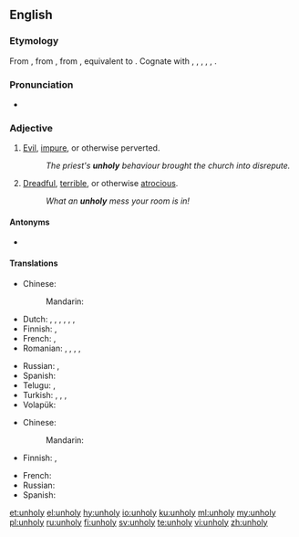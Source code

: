 ==English==

===Etymology===
From {{inh|en|enm|unholi}}, from {{inh|en|ang|unhāliġ}}, from {{inh|en|gem-pro|*unhailagaz}}, equivalent to {{prefix|en|un|holy}}. Cognate with {{cog|sco|unhaly}}, {{cog|nl|onheilig}}, {{cog|nds-de|unhillig}}, {{cog|de|unheilig}}, {{cog|da|uhellig}}, {{cog|sv|ohelig}}.

===Pronunciation===
* {{rhymes|əʊli|lang=en}}

===Adjective===
{{en-adj|er|more}}

# [[evil|Evil]], [[impure]], or otherwise perverted.
#: ''The priest's '''unholy''' behaviour brought the church into disrepute.''
# [[dreadful|Dreadful]], [[terrible]], or otherwise [[atrocious]].
#: ''What an '''unholy''' mess your room is in!''

====Antonyms====
* {{l|en|holy}}

====Translations====
{{trans-top|evil}}
* Chinese: 
*: Mandarin: {{t-needed|cmn}}
* Dutch: {{t+|nl|euvel}}, {{t+|nl|kwaad}}, {{t+|nl|kwaadaardig}}, {{t+|nl|boos}}, {{t+|nl|boosaardig}}, {{t+|nl|slecht}}, {{t+|nl|onheilig}}
* Finnish: {{t|fi|epäpyhä}}, {{t+|fi|jumalaton}}
* French: {{t+|fr|impie}}, {{t+|fr|maléfique}}
* Romanian: {{t+|ro|rău|m|n}}, {{t|ro|nesfânt|m|n}}, {{t+|ro|afurisit|m|n}}, {{t|ro|rea|f}}, {{t+|ro|afurisită|f}}
{{trans-mid}}
* Russian: {{t+|ru|нечестивый}}, {{t+|ru|порочный}}
* Spanish: {{t+|es|impío|m}}
* Telugu: {{t|te|అపవిత్రమైన}}, {{t|te|అపవిత్ర}}
* Turkish: {{t+|tr|kötü}}, {{t+|tr|fena}}, {{t+|tr|kem}}, {{t|tr|şeytanî}}
* Volapük: {{t+|vo|nesaludik}}
{{trans-bottom}}

{{trans-top|dreadful}}
* Chinese: 
*: Mandarin: {{t-needed|cmn}}
* Finnish: {{t+|fi|jumalaton}}, {{t+|fi|kaamea}}
{{trans-mid}}
* French: {{t-needed|fr}}
* Russian: {{t-needed|ru}}
* Spanish: {{t+|es|horroroso|m}}
{{trans-bottom}}

[[et:unholy]]
[[el:unholy]]
[[hy:unholy]]
[[io:unholy]]
[[ku:unholy]]
[[ml:unholy]]
[[my:unholy]]
[[pl:unholy]]
[[ru:unholy]]
[[fi:unholy]]
[[sv:unholy]]
[[te:unholy]]
[[vi:unholy]]
[[zh:unholy]]